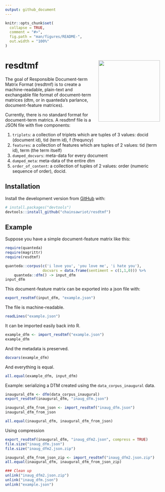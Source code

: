 ```yaml
---
output: github_document
---
```


<!-- README.md is generated from README.Rmd. Please edit that file -->

```r
knitr::opts_chunk$set(
  collapse = TRUE,
  comment = "#>",
  fig.path = "man/figures/README-",
  out.width = "100%"
)
```
# resdtmf <img src="man/figures/resdtmf_logo.png" align="right" height="200" />

<!-- badges: start -->
<!-- badges: end -->

The goal of Responsible Document-term Matrix Format (resdtmf) is to create a machine-readable, plain-text and exchangable file format of document-term matrices (dtm, or in quanteda's parlance, document-feature matrices).

Currently, there is no standard format for document-term matrics. A resdtmf file is a JSON file with five components:

1. `triplets`: a collection of triplets which are tuples of 3 values: docid (document id), tid (term id), f (frequncy)
2. `features`: a collection of features which are tuples of 2 values: tid (term id), term (the term itself)
3. `dumped_docvars`: meta-data for every document
4. `dumped_meta`: meta-data of the entire dtm
5. `order_of_content`: a collection of tuples of 2 values: order (numeric sequence of order), docid.

## Installation

Install the development version from [GitHub](https://github.com/) with:

``` r
# install.packages("devtools")
devtools::install_github("chainsawriot/resdtmf")
```
## Example

Suppose you have a simple document-feature matrix like this:

```r
require(quanteda)
require(magrittr)
require(resdtmf)

quanteda::corpus(c('i love you', 'you love me', 'i hate you'),
                 docvars = data.frame(sentiment = c(1,1,0))) %>%
    quanteda::dfm() -> input_dfm
input_dfm
```

This document-feature matrix can be exported into a json file with:

```r
export_resdtmf(input_dfm, "example.json")
```

The file is machine-readable.

```r
readLines("example.json")
```

It can be imported easily back into R.

```r
example_dfm <- import_resdtmf("example.json")
example_dfm
```

And the metadata is preserved.

```r
docvars(example_dfm)
```

And everything is equal.

```r
all.equal(example_dfm, input_dfm)
```

Example: serializing a DTM created using the `data_corpus_inaugural` data.

```r
inaugural_dfm <- dfm(data_corpus_inaugural)
export_resdtmf(inaugural_dfm, "inaug_dfm.json")
```

```r
inaugural_dfm_from_json <- import_resdtmf("inaug_dfm.json")
inaugural_dfm_from_json
```

```r
all.equal(inaugural_dfm, inaugural_dfm_from_json)
```

Using compression

```r
export_resdtmf(inaugural_dfm, "inaug_dfm2.json", compress = TRUE)
file.size("inaug_dfm.json")
file.size("inaug_dfm2.json.zip")
```

```r
inaugural_dfm_from_json_zip <- import_resdtmf("inaug_dfm2.json.zip")
all.equal(inaugural_dfm, inaugural_dfm_from_json_zip)
```

```r
### Clean up
unlink("inaug_dfm2.json.zip")
unlink("inaug_dfm.json")
unlink("example.json")
```
